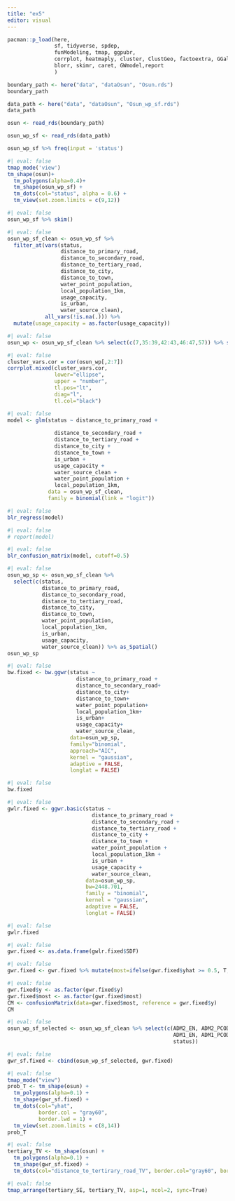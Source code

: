 ```yaml
---
title: "ex5"
editor: visual
---
```


```r
pacman::p_load(here,
               sf, tidyverse, spdep,
               funModeling, tmap, ggpubr,
               corrplot, heatmaply, cluster, ClustGeo, factoextra, GGally,
               blorr, skimr, caret, GWmodel,report
               )
```

```r
boundary_path <- here("data", "dataOsun", "Osun.rds")
boundary_path
```

```r
data_path <- here("data", "dataOsun", "Osun_wp_sf.rds")
data_path
```

```r
osun <- read_rds(boundary_path)
```

```r
osun_wp_sf <- read_rds(data_path)
```

```r
osun_wp_sf %>% freq(input = 'status')
```

```r
#| eval: false
tmap_mode('view')
tm_shape(osun)+
  tm_polygons(alpha=0.4)+
  tm_shape(osun_wp_sf) + 
  tm_dots(col="status", alpha = 0.6) + 
  tm_view(set.zoom.limits = c(9,12))
```

```r
#| eval: false
osun_wp_sf %>% skim() 
```

```r
#| eval: false
osun_wp_sf_clean <- osun_wp_sf %>% 
  filter_at(vars(status,
                 distance_to_primary_road,
                 distance_to_secondary_road,
                 distance_to_tertiary_road,
                 distance_to_city,
                 distance_to_town,
                 water_point_population,
                 local_population_1km,
                 usage_capacity,
                 is_urban,
                 water_source_clean),
            all_vars(!is.na(.))) %>% 
  mutate(usage_capacity = as.factor(usage_capacity))
```

```r
#| eval: false
osun_wp <- osun_wp_sf_clean %>% select(c(7,35:39,42:43,46:47,57)) %>% st_set_geometry(NULL)
```

```r
#| eval: false
cluster_vars.cor = cor(osun_wp[,2:7])
corrplot.mixed(cluster_vars.cor,
               lower="ellipse",
               upper = "number",
               tl.pos="lt",
               diag="l",
               tl.col="black")
```

```r
#| eval: false
model <- glm(status ~ distance_to_primary_road +
             
               distance_to_secondary_road + 
               distance_to_tertiary_road + 
               distance_to_city + 
               distance_to_town + 
               is_urban +
               usage_capacity + 
               water_source_clean + 
               water_point_population + 
               local_population_1km,
             data = osun_wp_sf_clean,
             family = binomial(link = "logit"))
```

```r
#| eval: false
blr_regress(model)
```

```r
#| eval: false
# report(model)
```

```r
#| eval: false
blr_confusion_matrix(model, cutoff=0.5)
```

```r
#| eval: false
osun_wp_sp <- osun_wp_sf_clean %>% 
  select(c(status,
           distance_to_primary_road,
           distance_to_secondary_road,
           distance_to_tertiary_road,
           distance_to_city,
           distance_to_town,
           water_point_population,
           local_population_1km,
           is_urban,
           usage_capacity,
           water_source_clean)) %>% as_Spatial() 
osun_wp_sp
```

```r
#| eval: false
bw.fixed <- bw.ggwr(status ~ 
                      distance_to_primary_road + 
                      distance_to_secondary_road+
                      distance_to_city+
                      distance_to_town+
                      water_point_population+
                      local_population_1km+
                      is_urban+
                      usage_capacity+
                      water_source_clean,
                    data=osun_wp_sp,
                    family="binomial",
                    approach="AIC",
                    kernel = "gaussian",
                    adaptive = FALSE,
                    longlat = FALSE)
```

```r
#| eval: false
bw.fixed
```

```r
#| eval: false
gwlr.fixed <- ggwr.basic(status ~
                           distance_to_primary_road + 
                           distance_to_secondary_road + 
                           distance_to_tertiary_road + 
                           distance_to_city + 
                           distance_to_town + 
                           water_point_population + 
                           local_population_1km + 
                           is_urban + 
                           usage_capacity + 
                           water_source_clean,
                         data=osun_wp_sp,
                         bw=2448.701,
                         family = "binomial",
                         kernel = "gaussian",
                         adaptive = FALSE,
                         longlat = FALSE)
```

```r
#| eval: false
gwlr.fixed
```

```r
#| eval: false
gwr.fixed <- as.data.frame(gwlr.fixed$SDF)
```

```r
#| eval: false
gwr.fixed <- gwr.fixed %>% mutate(most=ifelse(gwr.fixed$yhat >= 0.5, T, F))
```

```r
#| eval: false
gwr.fixed$y <- as.factor(gwr.fixed$y)
gwr.fixed$most <- as.factor(gwr.fixed$most)
CM <- confusionMatrix(data=gwr.fixed$most, reference = gwr.fixed$y)
CM
```

```r
#| eval: false
osun_wp_sf_selected <- osun_wp_sf_clean %>% select(c(ADM2_EN, ADM2_PCODE,
                                                     ADM1_EN, ADM1_PCODE,
                                                     status))
```

```r
#| eval: false
gwr_sf.fixed <- cbind(osun_wp_sf_selected, gwr.fixed)
```

```r
#| eval: false
tmap_mode("view")
prob_T <- tm_shape(osun) + 
  tm_polygons(alpha=0.1) + 
  tm_shape(gwr_sf.fixed) + 
  tm_dots(col="yhat",
          border.col = "gray60",
          border.lwd = 1) + 
  tm_view(set.zoom.limits = c(8,14))
prob_T
```

```r
#| eval: false
tertiary_TV <- tm_shape(osun) + 
  tm_polygons(alpha=0.1) + 
  tm_shape(gwr_sf.fixed) + 
  tm_dots(col="distance_to_tertirary_road_TV", border.col="gray60", border.lwd=1) + tm_view(set.zoom.limits = c(8,14))
```

```r
#| eval: false
tmap_arrange(tertiary_SE, tertiary_TV, asp=1, ncol=2, sync=True)
```
